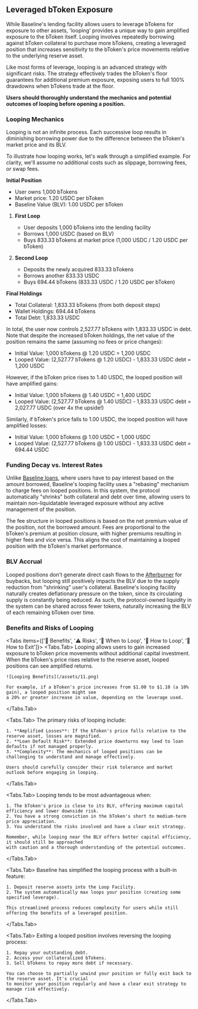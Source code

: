 
## Leveraged bToken Exposure

While Baseline's lending facility allows users to leverage bTokens for exposure to other assets, 
'looping' provides a unique way to gain amplified exposure to the bToken itself. Looping involves 
repeatedly borrowing against bToken collateral to purchase more bTokens, creating a leveraged 
position that increases sensitivity to the bToken's price movements relative to the underlying 
reserve asset.

<Callout type="warning" emoji="⚠️">
  Like most forms of leverage, looping is an advanced strategy with significant risks. The strategy 
  effectively trades the bToken's floor guarantees for additional premium exposure, exposing users to
  full 100% drawdowns when bTokens trade at the floor.

  **Users should thoroughly understand the mechanics and potential outcomes of looping before opening a position.**
</Callout>

### Looping Mechanics

<Callout type="info" emoji="">
  Looping is not an infinite process. Each successive loop results in diminishing borrowing power 
  due to the difference between the bToken's market price and its BLV.
</Callout>

To illustrate how looping works, let's walk through a simplified example. For clarity, we'll assume 
no additional costs such as slippage, borrowing fees, or swap fees.

**Initial Position**
- User owns 1,000 bTokens
- Market price: 1.20 USDC per bToken
- Baseline Value (BLV): 1.00 USDC per bToken

1. **First Loop**
   - User deposits 1,000 bTokens into the lending facility
   - Borrows 1,000 USDC (based on BLV)
   - Buys 833.33 bTokens at market price (1,000 USDC / 1.20 USDC per bToken)

2. **Second Loop**
   - Deposits the newly acquired 833.33 bTokens
   - Borrows another 833.33 USDC
   - Buys 694.44 bTokens (833.33 USDC / 1.20 USDC per bToken)

**Final Holdings**
- Total Collateral: 1,833.33 bTokens (from both deposit steps)
- Wallet Holdings: 694.44 bTokens
- Total Debt: 1,833.33 USDC

In total, the user now controls 2,527.77 bTokens with 1,833.33 USDC in debt. Note that despite the increased 
bToken holdings, the net value of the position remains the same (assuming no fees or price changes):

- Initial Value: 1,000 bTokens @ 1.20 USDC = 1,200 USDC
- Looped Value: (2,527.77 bTokens @ 1.20 USDC) - 1,833.33 USDC debt = 1,200 USDC

However, if the bToken price rises to 1.40 USDC, the looped position will have amplified gains:

- Initial Value: 1,000 bTokens @ 1.40 USDC = 1,400 USDC
- Looped Value: (2,527.77 bTokens @ 1.40 USDC) - 1,833.33 USDC debt = 2,027.77 USDC (over 4x the upside!)

Similarly, if bToken's price falls to 1.00 USDC, the looped position will have amplified losses:

- Initial Value: 1,000 bTokens @ 1.00 USDC = 1,000 USDC
- Looped Value: (2,527.77 bTokens @ 1.00 USDC) - 1,833.33 USDC debt = 694.44 USDC


### Funding Decay vs. Interest Rates

Unlike [Baseline loans](/utility/loans), where users have to pay interest based on the amount borrowed, Baseline's 
looping facility uses a "rebasing" mechanism to charge fees on looped positions. In this system, 
the protocol automatically "shrinks" both collateral and debt over time, allowing users to maintain non-liquidatable leveraged exposure without 
any active management of the position.


The fee structure in looped positions is based on the net premium value of the position, not the 
borrowed amount. Fees are proportional to the bToken's premium at position closure, with higher 
premiums resulting in higher fees and vice versa. This aligns the cost of maintaining a looped 
position with the bToken's market performance.
 

### BLV Accrual

Looped positions don't generate direct cash flows to the [Afterburner](/btokenomics/afterburner) for buybacks, but looping still 
positively impacts the BLV due to the supply reduction from "shrinking" user's collateral. 
Baseline's looping facility naturally creates deflationary pressure on the token, since its 
circulating supply is constantly being reduced. As such, the protocol-owned liquidity in the system 
can be shared across fewer tokens, naturally increasing the BLV of each remaining bToken over time. 


### Benefits and Risks of Looping

<Tabs items={['🚀 Benefits', '⚠️ Risks', '🎯 When to Loop', '🔄 How to Loop', '🚪 How to Exit']}>
  <Tabs.Tab>
    Looping allows users to gain increased exposure to bToken price movements without additional capital investment. 
    When the bToken's price rises relative to the reserve asset, looped positions can see amplified returns.

    ![Looping Benefits](/assets/11.png)

    For example, if a bToken's price increases from $1.00 to $1.10 (a 10% gain), a looped position might see 
    a 20% or greater increase in value, depending on the leverage used.
  </Tabs.Tab>
  
  <Tabs.Tab>
    The primary risks of looping include:
    
    1. **Amplified Losses**: If the bToken's price falls relative to the reserve asset, losses are magnified.
    2. **Loan Default Risk**: Extended price downturns may lead to loan defaults if not managed properly.
    3. **Complexity**: The mechanics of looped positions can be challenging to understand and manage effectively.

    Users should carefully consider their risk tolerance and market outlook before engaging in looping.
  </Tabs.Tab>
  
  <Tabs.Tab>
    Looping tends to be most advantageous when:
    
    1. The bToken's price is close to its BLV, offering maximum capital efficiency and lower downside risk.
    2. You have a strong conviction in the bToken's short to medium-term price appreciation.
    3. You understand the risks involved and have a clear exit strategy.

    Remember, while looping near the BLV offers better capital efficiency, it should still be approached 
    with caution and a thorough understanding of the potential outcomes.
  </Tabs.Tab>
  
  <Tabs.Tab>
    Baseline has simplified the looping process with a built-in feature:

    1. Deposit reserve assets into the Loop Facility.
    2. The system automatically max loops your position (creating some specified leverage).

    This streamlined process reduces complexity for users while still offering the benefits of a leveraged position.
  </Tabs.Tab>
  
  <Tabs.Tab>
    Exiting a looped position involves reversing the looping process:

    1. Repay your outstanding debt.
    2. Access your collateralized bTokens.
    3. Sell bTokens to repay more debt if necessary.

    You can choose to partially unwind your position or fully exit back to the reserve asset. It's crucial 
    to monitor your position regularly and have a clear exit strategy to manage risk effectively.
  </Tabs.Tab>
</Tabs>

